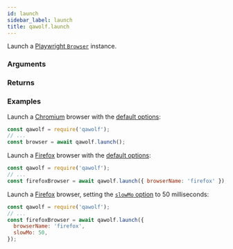 ```yaml
---
id: launch
sidebar_label: launch
title: qawolf.launch
---
```



<Syntax code="launch([options={}])" />

Launch a [Playwright `Browser`](https://github.com/microsoft/playwright/blob/master/docs/api.md#class-browser) instance.

### Arguments

<ArgumentLaunch />

### Returns

<ReturnBrowser />

### Examples

Launch a [Chromium](https://www.chromium.org/Home) browser with the [default options](https://github.com/microsoft/playwright/blob/master/docs/api.md#browsertypelaunchoptions):

```js
const qawolf = require('qawolf');
// ...
const browser = await qawolf.launch();
```

Launch a [Firefox](https://www.mozilla.org/en-US/firefox/new) browser with the [default options](https://github.com/microsoft/playwright/blob/master/docs/api.md#browsertypelaunchoptions):

```js
const qawolf = require('qawolf');
// ...
const firefoxBrowser = await qawolf.launch({ browserName: 'firefox' });
```

Launch a [Firefox](https://www.mozilla.org/en-US/firefox/new) browser, setting the [`slowMo` option](https://github.com/microsoft/playwright/blob/master/docs/api.md#browsertypelaunchoptions) to 50 milliseconds:

```js
const qawolf = require('qawolf');
// ...
const firefoxBrowser = await qawolf.launch({
  browserName: 'firefox',
  slowMo: 50,
});
```
